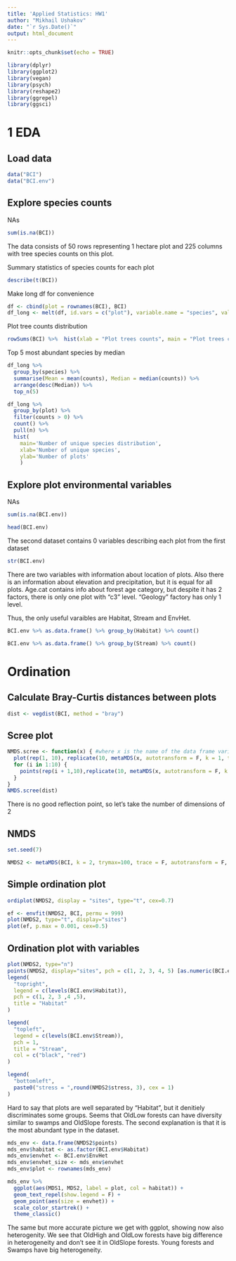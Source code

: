 ---
title: 'Applied Statistics: HW1'
author: "Mikhail Ushakov"
date: "`r Sys.Date()`"
output: html_document
---

```{r setup, include=FALSE}
knitr::opts_chunk$set(echo = TRUE)
```

```{r message=FALSE, warning=FALSE}
library(dplyr)
library(ggplot2)
library(vegan)
library(psych)
library(reshape2)
library(ggrepel)
library(ggsci)
```


# 1 EDA

## Load data

```{r}
data("BCI")
data("BCI.env")
```

## Explore species counts

NAs

```{r}
sum(is.na(BCI))
```
The data consists of 50 rows representing 1 hectare plot and 225 columns with tree species counts on this plot.

Summary statistics of species counts for each plot

```{r}
describe(t(BCI))
```

Make long df for convenience


```{r}
df <- cbind(plot = rownames(BCI), BCI)
df_long <- melt(df, id.vars = c("plot"), variable.name = "species", value.name = "counts")
```

Plot tree counts distribution

```{r}
rowSums(BCI) %>%  hist(xlab = "Plot trees counts", main = "Plot trees counts distribution")
```

Top 5 most abundant species by median

```{r}
df_long %>% 
  group_by(species) %>% 
  summarise(Mean = mean(counts), Median = median(counts)) %>% 
  arrange(desc(Median)) %>% 
  top_n(5)
```


```{r}
df_long %>% 
  group_by(plot) %>% 
  filter(counts > 0) %>% 
  count() %>% 
  pull(n) %>% 
  hist(
    main='Number of unique species distribution',
    xlab='Number of unique species',
    ylab='Number of plots'
    )
```

## Explore plot environmental variables

NAs

```{r}
sum(is.na(BCI.env))
```

```{r}
head(BCI.env)
```

The second dataset contains 0 variables describing each plot from the first dataset

```{r}
str(BCI.env)
```

There are two variables with information about location of plots.
Also there is an information about elevation and precipitation, but it is equal for all plots.
Age.cat contains info about forest age category, but despite it has 2 factors, there is only one plot with "c3" level.
"Geology" factory has only 1 level.

Thus, the only useful varaibles are Habitat, Stream and EnvHet.


```{r}
BCI.env %>% as.data.frame() %>% group_by(Habitat) %>% count()
```
```{r}
BCI.env %>% as.data.frame() %>% group_by(Stream) %>% count()
```

# Ordination

## Calculate Bray-Curtis distances between plots

```{r}
dist <- vegdist(BCI, method = "bray")
```

## Scree plot

```{r message=FALSE, warning=FALSE, echo=FALSE}
NMDS.scree <- function(x) { #where x is the name of the data frame variable
  plot(rep(1, 10), replicate(10, metaMDS(x, autotransform = F, k = 1, trace = FALSE)$stress), xlim = c(1, 10),ylim = c(0, 0.30), xlab = "# of Dimensions", ylab = "Stress", main = "NMDS stress plot")
  for (i in 1:10) {
    points(rep(i + 1,10),replicate(10, metaMDS(x, autotransform = F, k = i + 1, trace = FALSE)$stress))
  }
}
NMDS.scree(dist)
```


There is no good reflection point, so let's take the number of dimensions of 2

## NMDS

```{r message=FALSE, warning=FALSE, echo=FALSE}
set.seed(7)

NMDS2 <- metaMDS(BCI, k = 2, trymax=100, trace = F, autotransform = F, distance="bray")

```

## Simple ordination plot

```{r}
ordiplot(NMDS2, display = "sites", type="t", cex=0.7)
```

```{r}
ef <- envfit(NMDS2, BCI, permu = 999)
plot(NMDS2, type="t", display="sites")
plot(ef, p.max = 0.001, cex=0.5)
```

## Ordination plot with variables

```{r}
plot(NMDS2, type="n")
points(NMDS2, display="sites", pch = c(1, 2, 3, 4, 5) [as.numeric(BCI.env$Habitat)],col = c("black", "red") [as.numeric(BCI.env$Stream)])
legend(
  "topright",
  legend = c(levels(BCI.env$Habitat)),
  pch = c(1, 2, 3 ,4 ,5),
  title = "Habitat"
)

legend(
  "topleft",
  legend = c(levels(BCI.env$Stream)),
  pch = 1,
  title = "Stream",
  col = c("black", "red")
)

legend(
  "bottomleft",
  paste0("stress = ",round(NMDS2$stress, 3), cex = 1)
)
```

Hard to say that plots are well separated by "Habitat", but it denitiely discriminates some groups.
Seems that OldLow forests can have diversity similar to swamps and OldSlope forests. The second explanation is that it is the most abundant type in the dataset.


```{r}
mds_env <- data.frame(NMDS2$points)
mds_env$habitat <- as.factor(BCI.env$Habitat)
mds_env$envhet <- BCI.env$EnvHet
mds_env$envhet_size <- mds_env$envhet
mds_env$plot <- rownames(mds_env)
```

```{r}
mds_env %>% 
  ggplot(aes(MDS1, MDS2, label = plot, col = habitat)) +
  geom_text_repel(show.legend = F) +
  geom_point(aes(size = envhet)) + 
  scale_color_startrek() +
  theme_classic()
```

The same but more accurate picture we get with ggplot, showing now also heterogenity.
We see that OldHigh and OldLow forests have big difference in heterogeneity and don't see it in OldSlope forests. Young forests and Swamps have big heterogeneity.